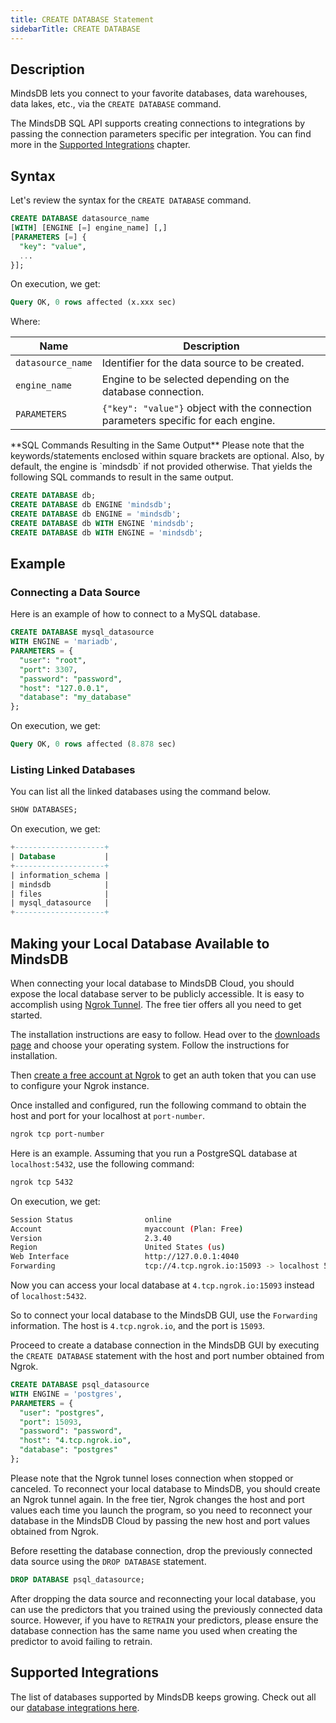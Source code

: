 ```yaml
---
title: CREATE DATABASE Statement
sidebarTitle: CREATE DATABASE
---
```


## Description

MindsDB lets you connect to your favorite databases, data warehouses, data lakes, etc., via the `CREATE DATABASE` command.

The MindsDB SQL API supports creating connections to integrations by passing the
connection parameters specific per integration. You can find more in the
[Supported Integrations](#supported-integrations) chapter.

## Syntax

Let's review the syntax for the `CREATE DATABASE` command.

```sql
CREATE DATABASE datasource_name
[WITH] [ENGINE [=] engine_name] [,]
[PARAMETERS [=] {
  "key": "value",
  ...
}];
```

On execution, we get:

```sql
Query OK, 0 rows affected (x.xxx sec)
```

Where:

| Name                | Description                                                                       |
| ------------------- | --------------------------------------------------------------------------------- |
| `datasource_name`   | Identifier for the data source to be created.                                     |
| `engine_name`       | Engine to be selected depending on the database connection.                       |
| `PARAMETERS`        | `{"key": "value"}` object with the connection parameters specific for each engine. |

<Note>
**SQL Commands Resulting in the Same Output** Please note that the
keywords/statements enclosed within square brackets are optional. Also, by
default, the engine is `mindsdb` if not provided otherwise. That yields the
following SQL commands to result in the same output.

```sql
CREATE DATABASE db;
CREATE DATABASE db ENGINE 'mindsdb';
CREATE DATABASE db ENGINE = 'mindsdb';
CREATE DATABASE db WITH ENGINE 'mindsdb';
CREATE DATABASE db WITH ENGINE = 'mindsdb';
```

</Note>

## Example

### Connecting a Data Source

Here is an example of how to connect to a MySQL database.

```sql
CREATE DATABASE mysql_datasource
WITH ENGINE = 'mariadb',
PARAMETERS = {
  "user": "root",
  "port": 3307,
  "password": "password",
  "host": "127.0.0.1",
  "database": "my_database"
};
```

On execution, we get:

```sql
Query OK, 0 rows affected (8.878 sec)
```

### Listing Linked Databases

You can list all the linked databases using the command below.

```sql
SHOW DATABASES;
```

On execution, we get:

```sql
+--------------------+
| Database           |
+--------------------+
| information_schema |
| mindsdb            |
| files              |
| mysql_datasource   |
+--------------------+
```

## Making your Local Database Available to MindsDB

When connecting your local database to MindsDB Cloud, you should expose the
local database server to be publicly accessible. It is easy to accomplish using
[Ngrok Tunnel](https://ngrok.com). The free tier offers all you need to get
started.

The installation instructions are easy to follow. Head over to the
[downloads page](https://ngrok.com/download) and choose your operating system.
Follow the instructions for installation.

Then [create a free account at Ngrok](https://dashboard.ngrok.com/signup) to get
an auth token that you can use to configure your Ngrok instance.

Once installed and configured, run the following command to obtain the host and
port for your localhost at `port-number`.

```bash
ngrok tcp port-number
```

Here is an example. Assuming that you run a PostgreSQL database at
`localhost:5432`, use the following command:

```bash
ngrok tcp 5432
```

On execution, we get:

```bash
Session Status                online
Account                       myaccount (Plan: Free)
Version                       2.3.40
Region                        United States (us)
Web Interface                 http://127.0.0.1:4040
Forwarding                    tcp://4.tcp.ngrok.io:15093 -> localhost 5432
```

Now you can access your local database at `4.tcp.ngrok.io:15093` instead of
`localhost:5432`.

So to connect your local database to the MindsDB GUI, use the `Forwarding`
information. The host is `4.tcp.ngrok.io`, and the port is `15093`.

Proceed to create a database connection in the MindsDB GUI by executing the
`CREATE DATABASE` statement with the host and port number obtained from
Ngrok.

```sql
CREATE DATABASE psql_datasource
WITH ENGINE = 'postgres',
PARAMETERS = {
  "user": "postgres",
  "port": 15093,
  "password": "password",
  "host": "4.tcp.ngrok.io",
  "database": "postgres"
};
```

Please note that the Ngrok tunnel loses connection when stopped or canceled. To
reconnect your local database to MindsDB, you should create an Ngrok tunnel
again. In the free tier, Ngrok changes the host and port values each time you
launch the program, so you need to reconnect your database in the MindsDB Cloud
by passing the new host and port values obtained from Ngrok.

Before resetting the database connection, drop the previously connected data
source using the `DROP DATABASE` statement.

```sql
DROP DATABASE psql_datasource;
```

After dropping the data source and reconnecting your local database, you can use
the predictors that you trained using the previously connected data source.
However, if you have to `RETRAIN` your predictors, please ensure the database
connection has the same name you used when creating the predictor to avoid
failing to retrain.

## Supported Integrations

The list of databases supported by MindsDB keeps growing. Check out all our [database integrations here](/data-integrations/all-data-integrations).
